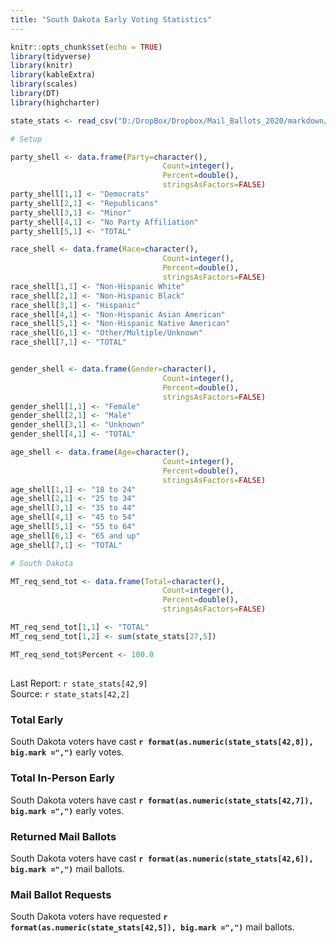 ```yaml
---
title: "South Dakota Early Voting Statistics"
---
```

```r
knitr::opts_chunk$set(echo = TRUE)
library(tidyverse)
library(knitr)
library(kableExtra)
library(scales)
library(DT)
library(highcharter)

state_stats <- read_csv("D:/DropBox/Dropbox/Mail_Ballots_2020/markdown/2020G_Early_Vote.csv")

# Setup

party_shell <- data.frame(Party=character(),
                                  Count=integer(),
                                  Percent=double(),
                                  stringsAsFactors=FALSE)
party_shell[1,1] <- "Democrats"
party_shell[2,1] <- "Republicans"
party_shell[3,1] <- "Minor"
party_shell[4,1] <- "No Party Affiliation"
party_shell[5,1] <- "TOTAL"

race_shell <- data.frame(Race=character(),
                                  Count=integer(),
                                  Percent=double(),
                                  stringsAsFactors=FALSE)
race_shell[1,1] <- "Non-Hispanic White"
race_shell[2,1] <- "Non-Hispanic Black"
race_shell[3,1] <- "Hispanic"
race_shell[4,1] <- "Non-Hispanic Asian American"
race_shell[5,1] <- "Non-Hispanic Native American"
race_shell[6,1] <- "Other/Multiple/Unknown"
race_shell[7,1] <- "TOTAL"


gender_shell <- data.frame(Gender=character(),
                                  Count=integer(),
                                  Percent=double(),
                                  stringsAsFactors=FALSE)
gender_shell[1,1] <- "Female"
gender_shell[2,1] <- "Male"
gender_shell[3,1] <- "Unknown"
gender_shell[4,1] <- "TOTAL"

age_shell <- data.frame(Age=character(),
                                  Count=integer(),
                                  Percent=double(),
                                  stringsAsFactors=FALSE)
age_shell[1,1] <- "18 to 24"
age_shell[2,1] <- "25 to 34"
age_shell[3,1] <- "35 to 44"
age_shell[4,1] <- "45 to 54"
age_shell[5,1] <- "55 to 64"
age_shell[6,1] <- "65 and up"
age_shell[7,1] <- "TOTAL"

# South Dakota

MT_req_send_tot <- data.frame(Total=character(),
                                  Count=integer(),
                                  Percent=double(),
                                  stringsAsFactors=FALSE)

MT_req_send_tot[1,1] <- "TOTAL"
MT_req_send_tot[1,2] <- sum(state_stats[27,5]) 

MT_req_send_tot$Percent <- 100.0

```
## {.tabset}
Last Report: `r state_stats[42,9]`  
Source:  `r state_stats[42,2]`

### Total Early

South Dakota voters have cast **`r format(as.numeric(state_stats[42,8]), big.mark =",")`** early votes.

### Total In-Person Early

South Dakota voters have cast **`r format(as.numeric(state_stats[42,7]), big.mark =",")`** early votes.

### Returned Mail Ballots

South Dakota voters have cast **`r format(as.numeric(state_stats[42,6]), big.mark =",")`** mail ballots.

### Mail Ballot Requests

South Dakota voters have requested **`r format(as.numeric(state_stats[42,5]), big.mark =",")`** mail ballots.
